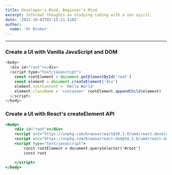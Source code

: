 ```yaml
---
title: Developer's Mind, Beginner's Mind
excerpt: Informal thoughts on studying coding with a zen spirit.
date: '2022-10-02T02:15:21.510Z'
author:
  name: 'Or Druker'
---
```


<hr />

### Create a UI with Vanilla JavaScript and DOM

```js
<body>
  <div id="root"></div>
  <script type="text/javascript">
    const rootElement = document.getElementById('root')
    const element = document.createElement('div')
    element.textContent = 'Hello World'
    element.className = 'container' rootElement.appendChild(element)
  </script>
</body>
```

### Create a UI with React's createElement API

```jsx
<body>
    <div id="root"></div>
    <script src="https://unpkg.com/browse/react@18.2.0/umd/react.development.js"></script>
    <script src="https://unpkg.com/browse/react-dom@18.2.0/umd/react-dom.development.js"></script>
    <script type="text/javascript">
        const rootElement = document.querySelector('#root')
        const root

    </script>
</body>
```
